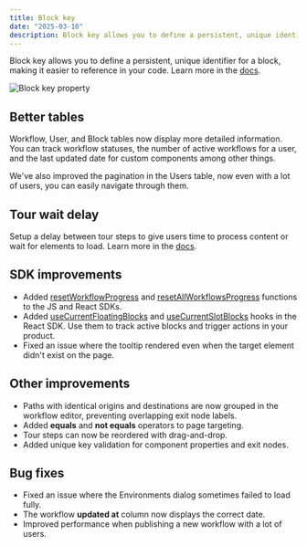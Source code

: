 ```yaml
---
title: Block key
date: "2025-03-10"
description: Block key allows you to define a persistent, unique identifier for a block, making it easier to reference in your code. We've also improved tables and added a tour wait delay.
---
```


Block key allows you to define a persistent, unique identifier for a block, making it easier to reference in your code. Learn more in the [docs](/docs/block-properties/block-key).

<Image
  src="/images/changelog/2025-03-10-block-key.png"
  alt="Block key property"
  width={1800}
  height={900}
/>

## Better tables

Workflow, User, and Block tables now display more detailed information. You can track workflow statuses, the number of active workflows for a user, and the last updated date for custom components among other things.

We've also improved the pagination in the Users table, now even with a lot of users, you can easily navigate through them.

## Tour wait delay

Setup a delay between tour steps to give users time to process content or wait for elements to load. Learn more in the [docs](/docs/tour-block#wait-property).

## SDK improvements

- Added [resetWorkflowProgress](/docs/react/reference#resetworkflowprogress) and [resetAllWorkflowsProgress](/docs/react/reference#resetallworkflowsprogress) functions to the JS and React SDKs.
- Added [useCurrentFloatingBlocks](/docs/react/reference#usecurrentfloatingblocks) and [useCurrentSlotBlocks](/docs/react/reference#usecurrentslotblocks) hooks in the React SDK. Use them to track active blocks and trigger actions in your product.
- Fixed an issue where the tooltip rendered even when the target element didn't exist on the page.

## Other improvements

- Paths with identical origins and destinations are now grouped in the workflow editor, preventing overlapping exit node labels.
- Added **equals** and **not equals** operators to page targeting.
- Tour steps can now be reordered with drag-and-drop.
- Added unique key validation for component properties and exit nodes.

## Bug fixes

- Fixed an issue where the Environments dialog sometimes failed to load fully.
- The workflow **updated at** column now displays the correct date.
- Improved performance when publishing a new workflow with a lot of users.
